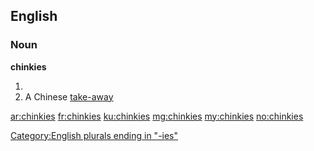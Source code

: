 ==English==

===Noun===
'''chinkies'''

# {{plural of|chinky}}
# A Chinese [[take-away]]

[[Category:English plurals ending in "-ies"]]

[[ar:chinkies]]
[[fr:chinkies]]
[[ku:chinkies]]
[[mg:chinkies]]
[[my:chinkies]]
[[no:chinkies]]